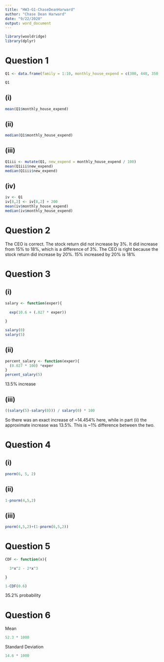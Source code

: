 ```yaml
---
title: "HW3-G1-ChaseDeanHarward"
author: "Chase Dean Harward"
date: "9/22/2020"
output: word_document
---
```

\newpage

```r
library(wooldridge)
library(dplyr)
```

# Question 1

```r
Q1 <- data.frame(family = 1:10, monthly_house_expend = c(300, 440, 350, 1100, 640, 480, 450, 700, 670, 530))

Q1
```


## (i)

```r
mean(Q1$monthly_house_expend)
```

## (ii)

```r
median(Q1$monthly_house_expend)
```

## (iii)

```r
Q1iii <- mutate(Q1, new_expend = monthly_house_expend / 100)
mean(Q1iii$new_expend)
median(Q1iii$new_expend)
```

## (iv)
```r
iv <- Q1 
iv[8,2] <- iv[8,2] + 200
mean(iv$monthly_house_expend)
median(iv$monthly_house_expend)
```


# Question 2
The CEO is correct. The stock return did not increase by 3%. It did increase from 15% to 18%, which is a difference of 3%. The CEO is right because the stock return did increase by 20%. 15% increased by 20% is 18%

# Question 3

## (i)
```r
salary <- function(exper){
  
  exp(10.6 + (.027 * exper))
  
}

salary(0)
salary(5)
```

## (ii)
```r
percent_salary <- function(exper){
  (0.027 * 100) *exper
}
percent_salary(5)
```
13.5% increase

## (iii)
```r
((salary(5)-salary(0))) / salary(0) * 100
```
So there was an exact increase of ~14.454% here, while in part (ii) the approximate increase was 13.5%. This is ~1% difference between the two.

# Question 4

## (i)

```r
pnorm(6, 5, 2)
```

## (ii)
```r
1-pnorm(4,5,2)
```

## (iii)
```r
pnorm(4,5,2)+(1-pnorm(6,5,2))
```

# Question 5
```r
CDF <- function(x){
  
  3*x^2 - 2*x^3

}

1-CDF(0.6)
```
35.2% probability

# Question 6
Mean
```r
52.3 * 1000
```
Standard Deviation
```r
14.6 * 1000
```

